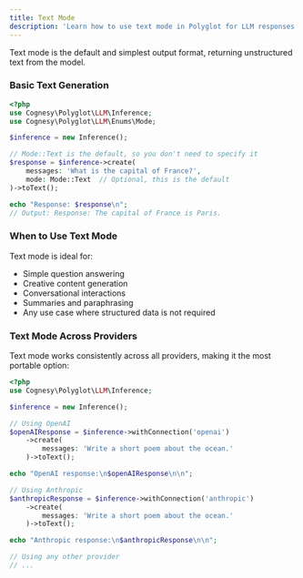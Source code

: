 ```yaml
---
title: Text Mode
description: 'Learn how to use text mode in Polyglot for LLM responses.'
---
```



Text mode is the default and simplest output format, returning unstructured text from the model.

### Basic Text Generation

```php
<?php
use Cognesy\Polyglot\LLM\Inference;
use Cognesy\Polyglot\LLM\Enums\Mode;

$inference = new Inference();

// Mode::Text is the default, so you don't need to specify it
$response = $inference->create(
    messages: 'What is the capital of France?',
    mode: Mode::Text  // Optional, this is the default
)->toText();

echo "Response: $response\n";
// Output: Response: The capital of France is Paris.
```

### When to Use Text Mode

Text mode is ideal for:
- Simple question answering
- Creative content generation
- Conversational interactions
- Summaries and paraphrasing
- Any use case where structured data is not required

### Text Mode Across Providers

Text mode works consistently across all providers, making it the most portable option:

```php
<?php
use Cognesy\Polyglot\LLM\Inference;

$inference = new Inference();

// Using OpenAI
$openAIResponse = $inference->withConnection('openai')
    ->create(
        messages: 'Write a short poem about the ocean.'
    )->toText();

echo "OpenAI response:\n$openAIResponse\n\n";

// Using Anthropic
$anthropicResponse = $inference->withConnection('anthropic')
    ->create(
        messages: 'Write a short poem about the ocean.'
    )->toText();

echo "Anthropic response:\n$anthropicResponse\n\n";

// Using any other provider
// ...
```
